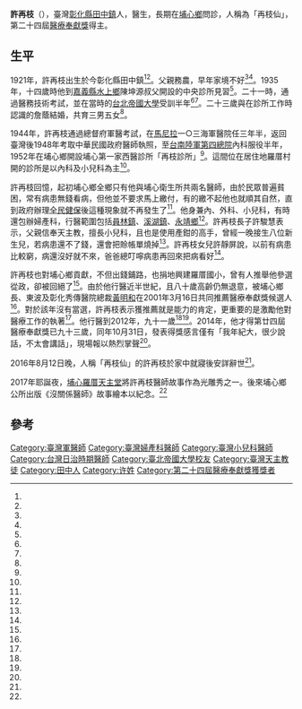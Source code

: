 {{Infobox Person
| name   =許再枝
| nickname=
| image     = 
| image_size     = 
| caption  =
| birth_date  = 1921年
| birth_place = {{TWN-JPN}}[[台中州|台中州]][[員林郡|員林郡]][[田中街|田中街]]
| death_date  ={{death date and age|2016|08|12|1921|0|0}}
| death_place = {{TWN}}[[彰化縣|彰化縣]][[埔心鄉|埔心鄉]]羅厝村
| occupation =醫師
| alma mater= 台北帝國大學
| office = 
| term_start = 
| term_end = 
| spouse = 詹蔭
| children=許駿慧、許靜屏
| honours =醫療奉獻獎（2014年）
}}

'''許再枝'''（{{bd|1921年||2016年|8月12日|}}），臺灣[[彰化縣|彰化縣]][[田中鎮|田中鎮]]人，醫生，長期在[[埔心鄉|埔心鄉]]問診，人稱為「再枝仙」，第二十四屆[[醫療奉獻獎|醫療奉獻獎]]得主。

==生平==

1921年，許再枝出生於今彰化縣田中鎮<ref name="陳冠備"/><ref name="凌筠婷"/>。父親務農，早年家境不好<ref name="凌筠婷"/><ref name="湯文忠2"/>。1935年，十四歲時他到[[嘉義縣|嘉義縣]][[水上鄉|水上鄉]]陳坤源叔父開設的中央診所見習<ref name="凌筠婷"/>。二十一時，通過醫務技術考試，並在當時的[[台北帝國大學|台北帝國大學]]受訓半年<ref name="陳冠備"/><ref name="凌筠婷"/>。二十三歲與在診所工作時認識的詹蔭結婚，共育三男五女<ref name="凌筠婷"/>。

1944年，許再枝通過總督府軍醫考試，在[[馬尼拉|馬尼拉]]一○三海軍醫院任三年半，返回臺灣後1948年考取中華民國政府醫師執照，至[[原日軍臺南衛戍病院|台南陸軍第四總院]]內科服役半年，1952年在埔心鄉開設埔心第一家西醫診所「再枝診所」<ref name="湯文忠2"/>。這間位在居住地羅厝村開的診所是以內科及小兒科為主<ref name="湯文忠1"/>。

許再枝回憶，起初埔心鄉全鄉只有他與埔心衛生所共兩名醫師，由於民眾普遍貧困，常有病患無錢看病，但他並不要求馬上繳付，有的繳不起他也就順其自然，直到政府辦理[[全民健保|全民健保]]後這種現象就不再發生了<ref name="湯文忠1"/>。他身兼內、外科、小兒科，有時還包辦婦產科，行醫範圍包括[[員林鎮|員林鎮]]、[[溪湖鎮|溪湖鎮]]、[[永靖鄉|永靖鄉]]<ref name="鄭毅"/>。許再枝長子許駿慧表示，父親信奉天主教，擅長小兒科，且也是使用產鉗的高手，曾經一晚接生八位新生兒，若病患還不了錢，還會把賒帳單燒掉<ref name="陳冠備"/>。許再枝女兒許靜屏說，以前有病患比較窮，病還沒好就不來，爸爸總叮嚀病患再回來把病看好<ref name="林宛諭"/>。

許再枝也對埔心鄉貢獻，不但出錢鋪路，也捐地興建羅厝國小，曾有人推舉他參選從政，卻被回絕了<ref name="陳冠備"/>。由於他行醫近半世紀，且八十歲高齡仍無退意，被埔心鄉長、東波及彰化秀傳醫院總裁[[黃明和|黃明和]]在2001年3月16日共同推薦醫療奉獻獎候選人<ref name="湯文忠1"/>。對於該年沒有當選，許再枝表示獲推薦就是能力的肯定，更重要的是激勵他對醫療工作的執著<ref name="湯文忠2"/>。他行醫到2012年，九十一歲<ref name="凌筠婷"/><ref name="林宛諭"/>。2014年，他才得第廿四屆醫療奉獻獎已九十三歲，同年10月31日，發表得獎感言僅有「我年紀大，很少說話，不太會講話」，現場報以熱烈掌聲<ref name="吳佳珍、詹建富"/>。

2016年8月12日晚，人稱「再枝仙」的許再枝於家中就寢後安詳辭世<ref name="陳冠備"/>。

2017年耶誕夜，[[埔心羅厝天主堂|埔心羅厝天主堂]]將許再枝醫師故事作為光雕秀之一。後來埔心鄉公所出版《沒關係醫師》故事繪本以紀念。<ref name="林宛諭"/>

==參考==
{{portal box|人物|台灣|醫學}}
{{reflist|2|refs=

<ref name="鄭毅">{{Cite news|url=|title=寶島人物 許再枝 先生緣、主人福|author=鄭毅|language=zh-tw|publisher=《聯合報》|date=1999-08-17|accessdate=}}</ref>

<ref name="湯文忠1">{{Cite news|url=|title=八旬老醫師 許再枝無退意 埔心行醫近半世紀 獲推薦為醫療奉獻獎候選人|author=湯文忠|language=zh-tw|publisher=《聯合報》|date=2001-03-17|accessdate=}}</ref>

<ref name="湯文忠2">{{Cite news|url=|title=《寶島人物》彰化埔心開診所超過半世紀 他認為是責任也是興趣 許再枝 82歲快樂行醫|author=湯文忠|language=zh-tw|publisher=《聯合報》|date=2002-09-02|accessdate=}}</ref>

<ref name="林宛諭">{{Cite news|url=|title=沒錢沒關係 繪本說仁醫再枝仙|author=林宛諭|language=zh-tw|publisher=《聯合報》|date=2017-12-18|accessdate=}}</ref>

<ref name="吳佳珍、詹建富">{{Cite news|url=|title=醫奉獎今頒獎 「台灣需要各位」93歲醫師 感言13字 掌聲不歇|author=吳佳珍、詹建富|language=zh-tw|publisher=《聯合報》|date=2014-11-01|accessdate=}}</ref>

<ref name="陳冠備">{{Cite news|url=https://news.ltn.com.tw/news/life/breakingnews/1797609|title=埔心的守護者 仁醫許再枝過世享耆壽95歲|author=陳冠備|language=zh-tw|publisher=《自由時報》|date=2016-08-17|accessdate=2019-12-16|archive-date=2020-10-27|archive-url=https://web.archive.org/web/20201027130837/https://news.ltn.com.tw/news/life/breakingnews/1797609|dead-url=no}}</ref>

<ref name="凌筠婷">{{Cite news|url=https://health.udn.com/health/story/6001/474925|title=許再枝…不忍病人痛苦 行醫逾一甲子|author=凌筠婷|language=zh-tw|publisher=《聯合報》|date=2014-11-17|accessdate=2019-12-16|archive-date=2019-12-16|archive-url=https://web.archive.org/web/20191216034538/https://health.udn.com/health/story/6001/474925|dead-url=no}}</ref>

}}

[[Category:臺灣軍醫師|Category:臺灣軍醫師]]
[[Category:臺灣婦產科醫師|Category:臺灣婦產科醫師]]
[[Category:臺灣小兒科醫師|Category:臺灣小兒科醫師]]
[[Category:台灣日治時期醫師|Category:台灣日治時期醫師]]
[[Category:臺北帝國大學校友|Category:臺北帝國大學校友]]
[[Category:臺灣天主教徒|Category:臺灣天主教徒]]
[[Category:田中人|Category:田中人]]
[[Category:许姓|Category:许姓]]
[[Category:第二十四屆醫療奉獻獎獲獎者|Category:第二十四屆醫療奉獻獎獲獎者]]